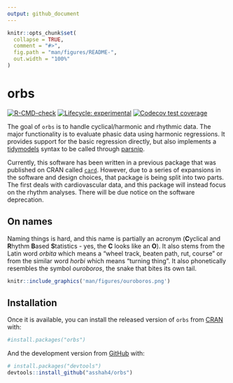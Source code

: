 ```yaml
---
output: github_document
---
```


<!-- README.md is generated from README.Rmd. Please edit that file -->

```r
knitr::opts_chunk$set(
  collapse = TRUE,
  comment = "#>",
  fig.path = "man/figures/README-",
  out.width = "100%"
)
```

# orbs

<!-- badges: start -->
[![R-CMD-check](https://github.com/asshah4/orbs/workflows/R-CMD-check/badge.svg)](https://github.com/asshah4/orbs/actions)
[![Lifecycle: experimental](https://img.shields.io/badge/lifecycle-experimental-orange.svg)](https://lifecycle.r-lib.org/articles/stages.html#experimental)
[![Codecov test coverage](https://codecov.io/gh/asshah4/orbs/branch/main/graph/badge.svg)](https://codecov.io/gh/asshah4/orbs?branch=main)
<!-- badges: end -->

The goal of `orbs` is to handle cyclical/harmonic and rhythmic data. The major functionality is to evaluate phasic data using harmonic regressions. It provides support for the basic regression directly, but also implements a [tidymodels](https://www.tidymodels.org/) syntax to be called through [parsnip](https://parsnip.tidymodels.org/). 

Currently, this software has been written in a previous package that was published on CRAN called [`card`](https://CRAN.R-project.org/package=card). However, due to a series of expansions in the software and design choices, that package is being split into two parts. The first deals with cardiovascular data, and this package will instead focus on the rhythm analyses. There will be due notice on the software deprecation.

## On names

Naming things is hard, and this name is partially an acronym (**C**yclical and **R**hythm **B**ased **S**tatistics - yes, the **C** looks like an **O**). It also stems from the Latin word *orbita* which means a "wheel track, beaten path, rut, course" or from the similar word *horbi* which means "turning thing". It also phonetically resembles the symbol *ouroboros*, the snake that bites its own tail. 

```r
knitr::include_graphics('man/figures/ouroboros.png')
```

## Installation

Once it is available, you can install the released version of `orbs` from [CRAN](https://CRAN.R-project.org) with:

```r
#install.packages("orbs")
```

And the development version from [GitHub](https://github.com/) with:

```r
# install.packages("devtools")
devtools::install_github("asshah4/orbs")
```
